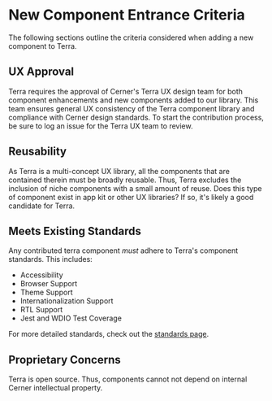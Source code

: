 # New Component Entrance Criteria

The following sections outline the criteria considered when adding a new component to Terra.

## UX Approval

Terra requires the approval of Cerner's Terra UX design team for both component enhancements and new components added to our library. This team ensures general UX consistency of the Terra component library and compliance with Cerner design standards. To start the contribution process, be sure to log an issue for the Terra UX team to review.

## Reusability

As Terra is a multi-concept UX library, all the components that are contained therein must be broadly reusable. Thus, Terra excludes the inclusion of niche components with a small amount of reuse. Does this type of component exist in app kit or other UX libraries? If so, it's likely a good candidate for Terra.

## Meets Existing Standards

Any contributed terra component *must* adhere to Terra's component standards.  This includes:

* Accessibility
* Browser Support
* Theme Support
* Internationalization Support
* RTL Support
* Jest and WDIO Test Coverage

For more detailed standards, check out the [standards page](/about/terra-ui/component-standards).

## Proprietary Concerns

Terra is open source. Thus, components cannot not depend on internal Cerner intellectual property.
